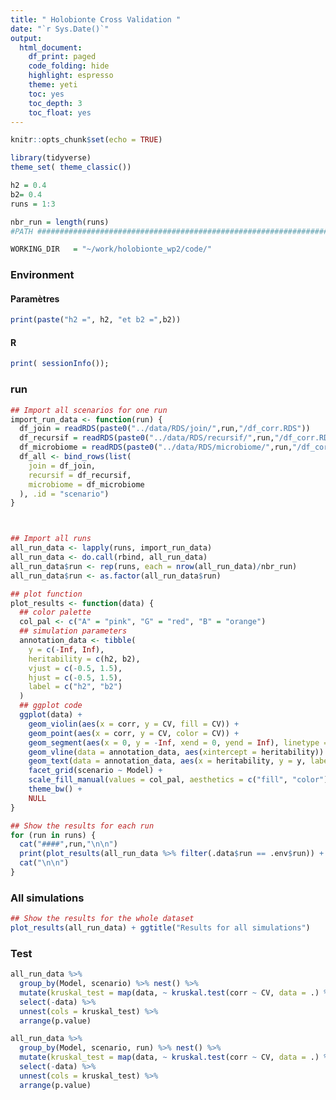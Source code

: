 ```yaml
---
title: " Holobionte Cross Validation "
date: "`r Sys.Date()`"
output:
  html_document:
    df_print: paged
    code_folding: hide
    highlight: espresso
    theme: yeti
    toc: yes
    toc_depth: 3
    toc_float: yes
---
```



```r
knitr::opts_chunk$set(echo = TRUE)
```

```r
library(tidyverse)
theme_set( theme_classic())
```



[//]: # "Load the various chunks in the various files"
```r


h2 = 0.4
b2= 0.4
runs = 1:3

nbr_run = length(runs)
#PATH ##########################################################################

WORKING_DIR   = "~/work/holobionte_wp2/code/"
```



### Environment  {.tabset}

#### Paramètres

```r

print(paste("h2 =", h2, "et b2 =",b2))

```

#### R

```r
print( sessionInfo());

```

### run   {.tabset .tabset-fade}

``` r
## Import all scenarios for one run
import_run_data <- function(run) {
  df_join = readRDS(paste0("../data/RDS/join/",run,"/df_corr.RDS"))
  df_recursif = readRDS(paste0("../data/RDS/recursif/",run,"/df_corr.RDS"))
  df_microbiome = readRDS(paste0("../data/RDS/microbiome/",run,"/df_corr.RDS"))
  df_all <- bind_rows(list(
    join = df_join, 
    recursif = df_recursif, 
    microbiome = df_microbiome
  ), .id = "scenario")  
}



## Import all runs
all_run_data <- lapply(runs, import_run_data) 
all_run_data <- do.call(rbind, all_run_data)
all_run_data$run <- rep(runs, each = nrow(all_run_data)/nbr_run)
all_run_data$run <- as.factor(all_run_data$run)

## plot function
plot_results <- function(data) {
  ## color palette
  col_pal <- c("A" = "pink", "G" = "red", "B" = "orange")
  ## simulation parameters
  annotation_data <- tibble(
    y = c(-Inf, Inf),
    heritability = c(h2, b2), 
    vjust = c(-0.5, 1.5),
    hjust = c(-0.5, 1.5),
    label = c("h2", "b2")
  )
  ## ggplot code
  ggplot(data) + 
    geom_violin(aes(x = corr, y = CV, fill = CV)) + 
    geom_point(aes(x = corr, y = CV, color = CV)) + 
    geom_segment(aes(x = 0, y = -Inf, xend = 0, yend = Inf), linetype = "dashed")  +
    geom_vline(data = annotation_data, aes(xintercept = heritability)) +
    geom_text(data = annotation_data, aes(x = heritability, y = y, label = label, hjust = hjust, vjust = vjust)) +
    facet_grid(scenario ~ Model) +
    scale_fill_manual(values = col_pal, aesthetics = c("fill", "color")) + 
    theme_bw() + 
    NULL
}
```


``` r
## Show the results for each run
for (run in runs) {
  cat("####",run,"\n\n")
  print(plot_results(all_run_data %>% filter(.data$run == .env$run)) + ggtitle(glue::glue("Results for run {run}")))
  cat("\n\n")
}
```

### All simulations 

``` r
## Show the results for the whole dataset
plot_results(all_run_data) + ggtitle("Results for all simulations")
```

### Test

```r
all_run_data %>% 
  group_by(Model, scenario) %>% nest() %>% 
  mutate(kruskal_test = map(data, ~ kruskal.test(corr ~ CV, data = .) %>% broom::tidy())) %>% 
  select(-data) %>% 
  unnest(cols = kruskal_test) %>% 
  arrange(p.value)
```

```r
all_run_data %>% 
  group_by(Model, scenario, run) %>% nest() %>% 
  mutate(kruskal_test = map(data, ~ kruskal.test(corr ~ CV, data = .) %>% broom::tidy())) %>% 
  select(-data) %>% 
  unnest(cols = kruskal_test) %>% 
  arrange(p.value)
```

